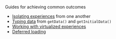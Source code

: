 Guides for achieving common outcomes

- [Isolating experiences](./isolating-experiences) from one another
- [Typing data](./typing-data) from `getData()` and `getInitialData()`
- [Working with virtualized experiences](./virtualization)
- [Deferred loading](./deferred-loading)
